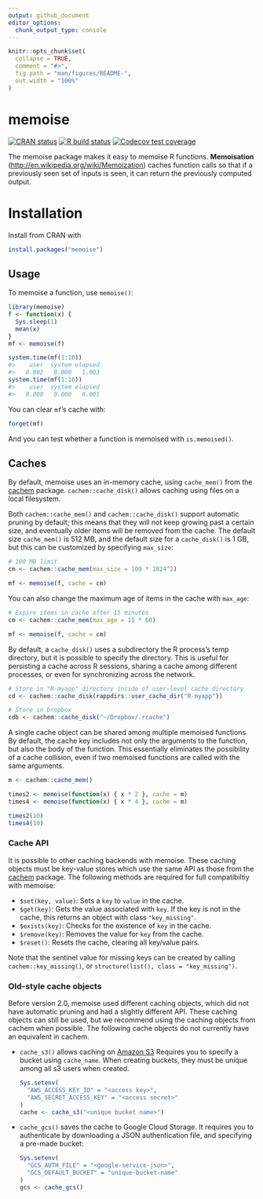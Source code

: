 ```yaml
---
output: github_document
editor_options:
  chunk_output_type: console
---
```


<!-- README.md is generated from README.Rmd. Please edit that file -->

```r
knitr::opts_chunk$set(
  collapse = TRUE,
  comment = "#>",
  fig.path = "man/figures/README-",
  out.width = "100%"
)
```

# memoise

<!-- badges: start -->
[![CRAN status](https://www.r-pkg.org/badges/version/memoise)](https://CRAN.R-project.org/package=memoise)
[![R build status](https://github.com/hadley/memoise/workflows/R-CMD-check/badge.svg)](https://github.com/hadley/memoise/actions)
[![Codecov test coverage](https://codecov.io/gh/hadley/memoise/branch/master/graph/badge.svg)](https://codecov.io/gh/hadley/memoise?branch=master)
<!-- badges: end -->

The memoise package makes it easy to memoise R functions. **Memoisation** (<http://en.wikipedia.org/wiki/Memoization>) caches function calls so that if a previously seen set of inputs is seen, it can return the previously computed output.

# Installation

Install from CRAN with

```r
install.packages("memoise")
```

## Usage

To memoise a function, use `memoise()`:

```r
library(memoise)
f <- function(x) {
  Sys.sleep(1)
  mean(x)
}
mf <- memoise(f)
```

```r
system.time(mf(1:10))
#>    user  system elapsed
#>   0.002   0.000   1.003
system.time(mf(1:10))
#>    user  system elapsed
#>   0.000   0.000   0.001
```

You can clear `mf`'s cache with:

```r
forget(mf)
```

And you can test whether a function is memoised with `is.memoised()`.

## Caches

By default, memoise uses an in-memory cache, using `cache_mem()` from the [cachem](https://r-lib.github.io/cachem/) package. `cachem::cache_disk()` allows caching using files on a local filesystem.

Both `cachem::cache_mem()` and `cachem::cache_disk()` support automatic pruning by default; this means that they will not keep growing past a certain size, and eventually older items will be removed from the cache. The default size `cache_mem()` is 512 MB, and the default size for a `cache_disk()` is 1 GB, but this can be customized by specifying `max_size`:

```r
# 100 MB limit
cm <- cachem::cache_mem(max_size = 100 * 1024^2)

mf <- memoise(f, cache = cm)
```

You can also change the maximum age of items in the cache with `max_age`:

```r
# Expire items in cache after 15 minutes
cm <- cachem::cache_mem(max_age = 15 * 60)

mf <- memoise(f, cache = cm)
```

By default, a `cache_disk()` uses a subdirectory the R process's temp directory, but it is possible to specify the directory. This is useful for persisting a cache across R sessions, sharing a cache among different processes, or even for synchronizing across the network.

```r
# Store in "R-myapp" directory inside of user-level cache directory
cd <- cachem::cache_disk(rappdirs::user_cache_dir("R-myapp"))

# Store in Dropbox
cdb <- cachem::cache_disk("~/Dropbox/.rcache")
```

A single cache object can be shared among multiple memoised functions. By default, the cache key includes not only the arguments to the function, but also the body of the function. This essentially eliminates the possibility of a cache collision, even if two memoised functions are called with the same arguments.

```r
m <- cachem::cache_mem()

times2 <- memoise(function(x) { x * 2 }, cache = m)
times4 <- memoise(function(x) { x * 4 }, cache = m)

times2(10)
times4(10)
```

### Cache API

It is possible to other caching backends with memoise. These caching objects must be key-value stores which use the same API as those from the [cachem](https://r-lib.github.io/cachem/) package. The following methods are required for full compatibiltiy with memoise:

* `$set(key, value)`: Sets a `key` to `value` in the cache.
* `$get(key)`: Gets the value associated with `key`. If the key is not in the cache, this returns an object with class `"key_missing"`.
* `$exists(key)`: Checks for the existence of `key` in the cache.
* `$remove(key)`: Removes the value for `key` from the cache.
* `$reset()`: Resets the cache, clearing all key/value pairs.

Note that the sentinel value for missing keys can be created by calling `cachem::key_missing()`, or `structure(list(), class = "key_missing")`.


### Old-style cache objects

Before version 2.0, memoise used different caching objects, which did not have automatic pruning and had a slightly different API. These caching objects can still be used, but we recommend using the caching objects from cachem when possible. The following cache objects do not currently have an equivalent in cachem.

-   `cache_s3()` allows caching on [Amazon S3](https://aws.amazon.com/s3/) Requires you to specify a bucket using `cache_name`. When creating buckets, they must be unique among all s3 users when created.

    ```r
    Sys.setenv(
      "AWS_ACCESS_KEY_ID" = "<access key>",
      "AWS_SECRET_ACCESS_KEY" = "<access secret>"
    )
    cache <- cache_s3("<unique bucket name>")
    ```

-   `cache_gcs()` saves the cache to Google Cloud Storage. It requires you to authenticate by downloading a JSON authentication file, and specifying a pre-made bucket:

    ```r
    Sys.setenv(
      "GCS_AUTH_FILE" = "<google-service-json>",
      "GCS_DEFAULT_BUCKET" = "unique-bucket-name"
    )
    gcs <- cache_gcs()
    ```
